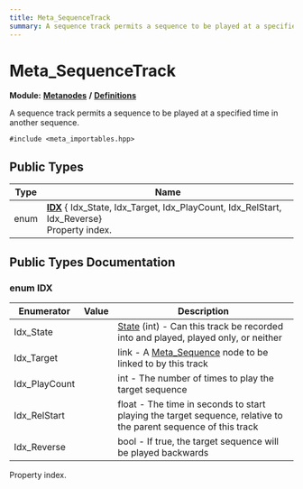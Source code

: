 ```yaml
---
title: Meta_SequenceTrack
summary: A sequence track permits a sequence to be played at a specified time in another sequence. 
---
```


# Meta_SequenceTrack

**Module:** **[Metanodes](../../modules/metanodes/index.mdx)** **/** **[Definitions](../../modules/metanodes/definitions.mdx)**

A sequence track permits a sequence to be played at a specified time in another sequence. 

`#include <meta_importables.hpp>`

## Public Types

| Type           | Name           |
| -------------- | -------------- |
| enum| **[IDX](#enum-idx)** { Idx_State, Idx_Target, Idx_PlayCount, Idx_RelStart, Idx_Reverse}<br />Property index.  |

## Public Types Documentation

### enum IDX

| Enumerator | Value | Description |
| ---------- | ----- | ----------- |
| Idx_State | | [State](../metanodes/meta-assembly-track.mdx#enum-state) (int) - Can this track be recorded into and played, played only, or neither   |
| Idx_Target | | link - A [Meta_Sequence](../metanodes/meta-sequence.mdx) node to be linked to by this track   |
| Idx_PlayCount | | int - The number of times to play the target sequence   |
| Idx_RelStart | | float - The time in seconds to start playing the target sequence, relative to the parent sequence of this track   |
| Idx_Reverse | | bool - If true, the target sequence will be played backwards   |

Property index. 
